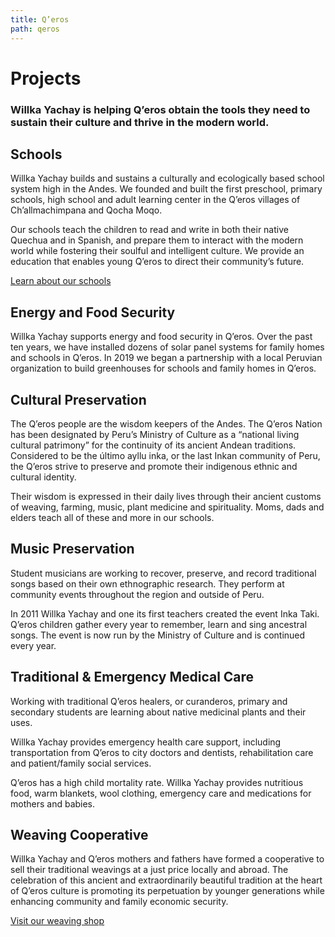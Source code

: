 ```yaml
---
title: Q’eros
path: qeros
---
```





# Projects
### Willka Yachay is helping Q’eros obtain the tools they need to sustain their culture and thrive in the modern world. 

<CoverPhoto image = ""> 

## Schools

Willka Yachay builds and sustains a culturally and ecologically based school system high in the Andes. We founded and built the first preschool, primary schools, high school and adult learning center in the Q’eros villages of Ch’allmachimpana and Qocha Moqo.

Our schools teach the children to read and write in both their native Quechua and in Spanish, and prepare them to interact with the modern world while fostering their soulful and intelligent culture. We provide an education that enables young Q’eros to direct their community’s future.

[Learn about our schools](schools)

</CoverPhoto>


<CoverPhoto image = ""> 

## Energy and Food Security

Willka Yachay supports energy and food security in Q’eros.
Over the past ten years, we have installed dozens of solar panel systems for family homes and schools in Q’eros.
In 2019 we began a partnership with a local Peruvian organization to build greenhouses for schools and family homes in Q’eros.

</CoverPhoto>



<CoverPhoto image = ""> 

## Cultural Preservation

The Q’eros people are the wisdom keepers of the Andes. The Q’eros Nation has been designated by Peru’s Ministry of Culture as a “national living cultural patrimony” for the continuity of its ancient Andean traditions. Considered to be the último ayllu inka, or the last Inkan community of Peru, the Q’eros strive to preserve and promote their indigenous ethnic and cultural identity.

Their wisdom is expressed in their daily lives through their ancient customs of weaving, farming, music, plant medicine and spirituality. Moms, dads and elders teach all of these and more in our schools.

</CoverPhoto>



<CoverPhoto image = ""> 

## Music Preservation

Student musicians are working to recover, preserve, and record traditional songs based on their own ethnographic research. They perform at community events throughout the region and outside of Peru.

In 2011 Willka Yachay and one its first teachers created the event Inka Taki. Q’eros children gather every year to remember, learn and sing ancestral songs. The event is now run by the Ministry of Culture and is continued every year. 

</CoverPhoto>



<CoverPhoto image = ""> 

## Traditional & Emergency Medical Care

Working with traditional Q’eros healers, or curanderos, primary and secondary students are learning about native medicinal plants and their uses.

Willka Yachay provides emergency health care support, including transportation from Q’eros to city doctors and dentists, rehabilitation care and patient/family social services.

Q’eros has a high child mortality rate. Willka Yachay provides nutritious food, warm blankets, wool clothing, emergency care and medications for mothers and babies.


</CoverPhoto>


<CoverPhoto image = ""> 

## Weaving Cooperative

Willka Yachay and Q’eros mothers and fathers have formed a cooperative to sell their traditional weavings at a just price locally and abroad. The celebration of this ancient and extraordinarily beautiful tradition at the heart of Q’eros culture is promoting its perpetuation by younger generations while enhancing community and family economic security.

[Visit our weaving shop](/shop)

</CoverPhoto>

<CtaButton to="/schools" text="Schools" caption="Our education initiative" next />
